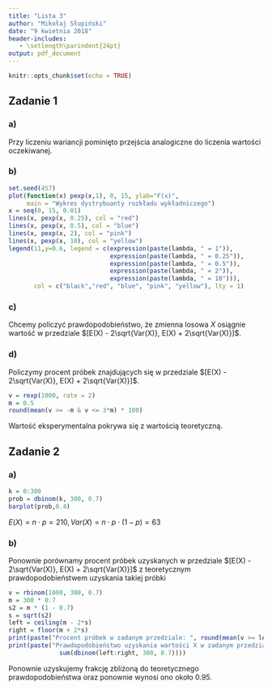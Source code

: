 ```yaml
---
title: "Lista 3"
author: "Mikołaj Słupiński"
date: "9 kwietnia 2018"
header-includes:
   - \setlength\parindent{24pt}
output: pdf_document
---
```


```r
knitr::opts_chunk$set(echo = TRUE)
```

## Zadanie 1

### a)

\begin{equation*}
\begin{split}
E(X) &= \int_{0}^{\infty}x \lambda e^{- \lambda x} dx = \lambda \int_{0}^{\infty} x e^{- \lambda x} dx = \lambda \int_{0}^{\infty} x \big(\frac{- e^{- \lambda x}}{\lambda}\big)' dx = \lambda \Bigg(\bigg[x\frac{- e^{- \lambda x}}{\lambda}\bigg]_{0}^{\infty} - \int_{0}^{\infty}\frac{- e^{- \lambda x}}{\lambda} dx\Bigg) \\ &= \lambda (0 + \frac{1}{\lambda}\int_{0}^{\infty}e^{- \lambda x} dx) = \int_{0}^{\infty}e^{- \lambda x} dx = \bigg[-\frac{- e^{- \lambda x}}{\lambda}\bigg]_{0}^{\infty} = \frac{1}{\lambda}
\end{split}
\end{equation*}

Przy liczeniu wariancji pominięto przejścia analogiczne do liczenia wartości oczekiwanej.

\begin{equation*}
\begin{split}
E(X^2) &= \int_{0}^{\infty}x^2 \lambda e^{- \lambda x} dx = \lambda \int_{0}^{\infty} x^2 e^{- \lambda x} dx = \lambda \Bigg(\bigg[x^2\frac{- e^{- \lambda x}}{\lambda}\bigg]_{0}^{\infty} - \int_{0}^{\infty}2x\frac{- e^{- \lambda x}}{\lambda} dx\Bigg) = 2 \int_{0}^{\infty}x e^{- \lambda x} dx = \frac{2}{\lambda ^2}
\end{split}
\end{equation*}

\begin{equation*}
\begin{split}
Var(X) = E(X^2) - (E(X))^2 = \frac{2}{\lambda ^2} - \frac{1}{\lambda ^2} = \frac{1}{\lambda ^2}
\end{split}
\end{equation*}

### b)

```r
set.seed(457)
plot(function(x) pexp(x,1), 0, 15, ylab="F(x)",
     main = "Wykres dystrybuanty rozkładu wykładniczego")
x = seq(0, 15, 0.01)
lines(x, pexp(x, 0.25), col = "red")
lines(x, pexp(x, 0.5), col = "blue")
lines(x, pexp(x, 2), col = "pink")
lines(x, pexp(x, 10), col = "yellow")
legend(11,y=0.6, legend = c(expression(paste(lambda, " = 1")),
                            expression(paste(lambda, " = 0.25")),
                            expression(paste(lambda, " = 0.5")),
                            expression(paste(lambda, " = 2")),
                            expression(paste(lambda, " = 10"))),
       col = c("black","red", "blue", "pink", "yellow"), lty = 1)
```

### c)

Chcemy policzyć prawdopodobieństwo, że zmienna losowa $X$ osiągnie wartość w przedziale $[E(X) - 2\sqrt{Var(X)}, E(X) + 2\sqrt{Var(X)}]$.
\begin{equation*}
\begin{split}
P(-0.5 \leq X \leq 1.5) = F(1.5) - F(-0.5) = 1 - e^{-2 \cdot 1.5} - 0 = 1 - e^{-3} \approx 0.95
\end{split}
\end{equation*}

### d)

Policzymy procent próbek znajdujących się w przedziale $[E(X) - 2\sqrt{Var(X)}, E(X) + 2\sqrt{Var(X)}]$.

```r
v = rexp(1000, rate = 2)
m = 0.5
round(mean(v >= -m & v <= 3*m) * 100)
```

Wartość eksperymentalna pokrywa się z wartością teoretyczną.

## Zadanie 2

### a)

```r
k = 0:300
prob = dbinom(k, 300, 0.7)
barplot(prob,0.4)
```

$E(X) = n \cdot p = 210, Var(X) = n \cdot p \cdot (1-p) = 63$

### b)

Ponownie porównamy procent próbek uzyskanych w przedziale $[E(X) - 2\sqrt{Var(X)}, E(X) + 2\sqrt{Var(X)}]$ z teoretycznym prawdopodobieństwem uzyskania takiej próbki

```r
v = rbinom(1000, 300, 0.7)
m = 300 * 0.7
s2 = m * (1 - 0.7)
s = sqrt(s2)
left = ceiling(m - 2*s)
right = floor(m + 2*s)
print(paste("Procent próbek w zadanym przedziale: ", round(mean(v >= left & v <= right) * 100)))
print(paste("Prawdopodobieństwo uzyskania wartości X w zadanym przedziale: ",
              sum(dbinom(left:right, 300, 0.7))))
```

Ponownie uzyskujemy frakcję zbliżoną do teoretycznego prawdopodobieństwa oraz ponownie wynosi ono około 0.95.